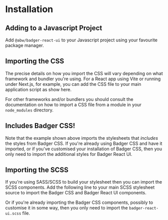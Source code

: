 
# Installation

## Adding to a Javascript Project

Add `@abw/badger-react-ui` to your Javascript project
using your favourite package manager.

<Snippet
  file="getting-started/add.bash"
  caption="Installing"
  expand
/>

## Importing the CSS

The precise details on how you import the CSS will vary depending on
what framework and bundler you're using.  For a React app using
Vite or running under Next.js, for example, you can add the CSS file
to your main application script as show here.

For other frameworks and/or bundlers you should consult the documentation on
how to import a CSS file from a module in your `node_modules` directory.

<Snippet
  file="getting-started/badger-css-react-ui-css.js"
  caption="Combined CSS for Badger CSS / React UI"
  expand
/>

## Includes Badger CSS!

Note that the example shown above imports the stylesheets that *includes* the
styles from Badger CSS.  If you're already using Badger CSS and have it
imported, or if you've customised your installation of Badger CSS, then you
only need to import the additional styles for Badger React UI.

<Snippet
  file="getting-started/badger-react-ui-css.js"
  caption="Separate CSS for Badger CSS / React UI"
  expand
/>

## Importing the SCSS

If you're using SASS/SCSS to build your stylesheet then you can import the
SCSS components. Add the following line to your main SCSS stylesheet source
to import the Badger CSS and Badger React UI components.

<Snippet
  file="getting-started/badger-css-react-ui-scss.scss"
  caption="Combined SCSS for Badger CSS / React UI"
  expand
/>

Or if you're already importing the Badger CSS components, possibly to
customise it in some way, then you only need to import the
`badger-react-ui.scss` file.

<Snippet
  file="getting-started/badger-react-ui-scss.scss"
  caption="Separate SCSS for Badger CSS / React UI"
  expand
/>
